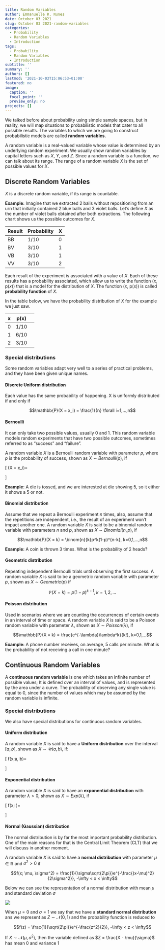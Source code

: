 ```yaml
---
title: Random Variables
author: Emmanuelle R. Nunes
date: October 03 2021
slug: October 03 2021-random-variables
categories: 
  - Probability
  - Random Variables
  - Introduction
tags: 
  - Probability
  - Random Variables
  - Introduction
subtitle: ''
summary: ''
authors: []
lastmod: '2021-10-03T15:06:53+01:00'
featured: no
image:
  caption: ''
  focal_point: ''
  preview_only: no
projects: []
---
```


We talked before about probability using simple sample spaces, but in reality, we will map situations to probabilistic models that cater to all possible results. The variables to which we are going to construct probabilistic models are called **random variables**.

A random variable is a real-valued variable whose value is determined by an underlying random experiment. We usually show random variables by capital letters such as $X$, $Y$, and $Z$. Since a random variable is a function, we can talk about its range. The range of a random variable $X$ is the set of possible values for $X$. 

## Discrete Random Variables

$X$ is a discrete random variable, if its range is countable.

**Example:** Imagine that we extracted 2 balls without repositioning from an urn that initially contained 2 blue balls and 3 violet balls. Let’s define $X$ as the number of violet balls obtained after both extractions. The following chart shows us the possible outcomes for $X$.

| Result | Probability | X |
| -- | -- | -- |
| BB | 1/10 | 0 |
| BV | 3/10 | 1 |
| VB | 3/10 | 1 |
| VV | 3/10 | 2 |

Each result of the experiment is associated with a value of $X$. Each of these results has a probability associated, which allow us to write the function (*x*, p(*x*)) that is a model for the distribution of $X$. The function (*x*, p(*x*)) is called **probability function** of $X$.

In the table below, we have the probability distribution of $X$ for the example we just saw.

| x | p(x) |
| -- | -- | -- |
| 0 | 1/10 |
| 1 | 6/10 |
| 2 | 3/10|

### Special distributions

Some random variables adapt very well to a series of practical problems, and they have been given unique names.

#### Discrete Uniform distribution

Each value has the same probability of happening. X is uniformly distributed if and only if

$$\mathbb{P}(X = x_i) = \frac{1}{n} \forall i=1,…,n$$

#### Bernoulli

It can only take two possible values, usually 0 and 1. This random variable models random experiments that have two possible outcomes, sometimes referred to as "success" and "failure".

A random variable $X$ is a Bernoulli random variable with parameter $p$, where $p$ is the probability of success, shown as $X∼Bernoulli(p)$, if

\[
\mathbb{P}(X = x_i)=
\begin{cases}
p, & \text{ for } x = 1\\
1 - p, & \text{ for x = 0}\\
0, & \text{ otherwise}
\end{cases}
\]

**Example:** A die is tossed, and we are interested at die showing 5, so it either it shows a 5 or not.

#### Binomial distribution

Assume that we repeat a Bernoulli experiment *n* times, also, assume that the repetitions are independent, i.e., the result of an experiment won't impact another one. A random variable $X$ is said to be a binomial random variable with parameters $n$ and $p$, shown as $X∼Binomial(n,p)$, if

$$\mathbb{P}(X = k) = \binom{n}{k}p^k(1-p)^{n-k}, k=0,1,...,n$$

**Example:** A coin is thrown 3 times. What is the probability of 2 heads?

#### Geometric distribution

Repeating independent Bernoulli trials until observing the first success. A random variable $X$ is said to be a geometric random variable with parameter $p$, shown as $X∼Geometric(p)$ if

$$\mathbb{P}(X = k) = p(1-p)^{k-1}, k=1,2, ...$$

#### Poisson distribution

Used in scenarios where we are counting the occurrences of certain events in an interval of time or space. A random variable $X$ is said to be a Poisson random variable with parameter $\lambda$, shown as $X∼Poisson(\lambda)$, if 

$$\mathbb{P}(X = k) = \frac{e^{-\lambda}\lambda^k}{k!}, k=0,1,...$$

**Example:** A phone number receives, on average, 5 calls per minute. What is the probability of not receiving a call in one minute?

## Continuous Random Variables

A **continuous random variable** is one which takes an infinite number of possible values; It is defined over an interval of values, and is represented by the area under a curve. The probability of observing any single value is equal to 0, since the number of values which may be assumed by the random variable is infinite.

### Special distributions

We also have special distributions for continuous random variables.

#### Uniform distribution

A random variable $X$ is said to have a **Uniform distribution** over the interval $[a,b]$, shown as $X∼\mathcal{U}(a,b)$, if:

\[
f(x;a, b)=
\begin{cases}
\frac{1}{b-a}, & \text{if } a \leq x \leq b\\
0, & \text{ otherwise}
\end{cases}
\]

#### Exponential distribution

A random variable $X$ is said to have an **exponential distribution** with parameter $\lambda > 0$, shown as $X∼Exp(\lambda)$, if 

\[
f(x; \lambda)=
\begin{cases}
\lambda e^{-\lambda x}, & \text{ for } x > 0\\
0, & \text{ otherwise}
\end{cases}
\]

#### Normal (Gaussian) distribution

The normal distribution is by far the most important probability distribution. One of the main reasons for that is the Central Limit Theorem (CLT) that we will discuss in another moment.

A random variable $X$ is said to have a **normal distribution** with parameter $\mu \in \mathbb{R}$ and $\sigma^2 > 0$ if

$$f(x; \mu, \sigma^2) = \frac{1}{\sigma\sqrt{2\pi}}e^{-\frac{(x-\mu)^2}{2\sigma^2}}, -\infty < x < \infty$$

Below we can see the representation of a normal distribution with mean $\mu$ and standard deviation $\sigma$

<img src="www/normal.png"/>

When $\mu = 0$ and $\sigma = 1$ we say that we have a **standard normal distribution** ans we represent as $Z∼\mathcal{N}(0,1)$ and the probability function is reduced to

$$f(z) = \frac{1}{\sqrt{2\pi}}e^{-\frac{z^2}{2}}, -\infty < z < \infty$$

If $X∼\mathcal{N}(\mu, \sigma^2)$, then the variable defined as $Z = \frac{X - \mu}{\sigma}$ has mean 0 and variance 1
